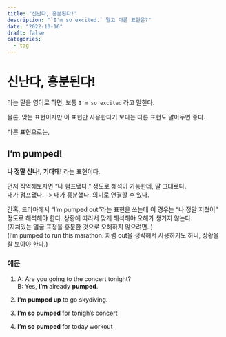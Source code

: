 ```yaml
---
title: "신난다, 흥분된다!"
description: "`I'm so excited.` 말고 다른 표현은?"
date: "2022-10-16"
draft: false
categories:
  - tag
---
```


# 신난다, 흥분된다!
라는 말을 영어로 하면,
보통 `I'm so excited` 라고 말한다.

물론, 맞는 표현이지만 이 표현만 사용한다기 보다는 다른 표현도 알아두면 좋다.

다른 표현으로는,

## I'm pumped!
**나 정말 신나!, 기대돼!** 라는 표현이다.

먼저 직역해보자면 "나 펌프됐다." 정도로 해석이 가능한데, 말 그대로다.  
내가 펌프됐다. -> 내가 흥분했다. 의미로 연결할 수 있다.

간혹, 드라마에서 "I'm pumped out"라는 표현을 쓰는데 이 경우는 "나 정말 지쳤어" 정도로 해석해야 한다.
상황에 따라서 맞게 해석해야 오해가 생기지 않는다.  
(지쳐있는 얼굴 표정을 흥분한 것으로 오해하지 않으려면..)  
(I'm pumped to run this marathon. 처럼 out을 생략해서 사용하기도 하니, 상황을 잘 보아야 한다.)

### 예문
1. 
A: Are you going to the concert tonight?  
B: Yes, **I'm** already **pumped**.

2. **I’m pumped up** to go skydiving.
3. **I'm so pumped** for tonigh's concert
4. **I'm so pumped** for today workout